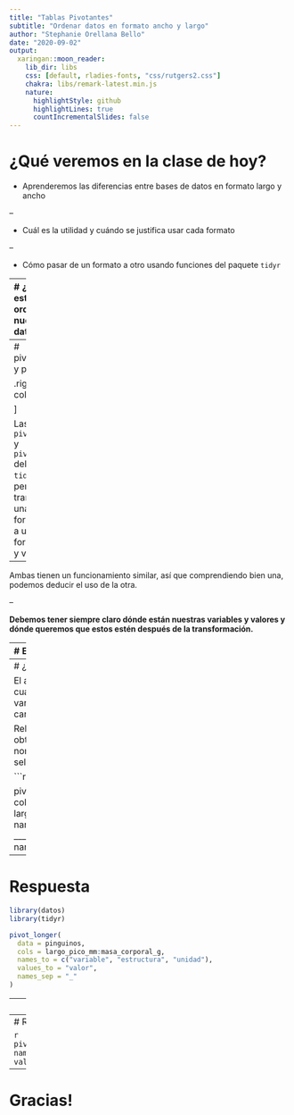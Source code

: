 ```yaml
---
title: "Tablas Pivotantes"
subtitle: "Ordenar datos en formato ancho y largo"
author: "Stephanie Orellana Bello"
date: "2020-09-02"
output:
  xaringan::moon_reader:
    lib_dir: libs
    css: [default, rladies-fonts, "css/rutgers2.css"]
    chakra: libs/remark-latest.min.js
    nature:
      highlightStyle: github
      highlightLines: true
      countIncrementalSlides: false
---
```


# ¿Qué veremos en la clase de hoy?

 - Aprenderemos las diferencias entre bases de datos en formato largo y ancho
 
--

 - Cuál es la utilidad y cuándo se justifica usar cada formato

--

 - Cómo pasar de un formato a otro usando funciones del paquete `tidyr`
 
---
# ¿Cómo están ordenados nuestros datos? 


.pull-left[

### Formato ancho

Variables como nombres de columnas

Valores en casillas

```r
knitr::include_graphics("img/wide.png")
```

]

.pull-right[

### Formato largo

Nombres de variables dentro de una columna

Un valor por fila

```r
knitr::include_graphics("img/long.png")
```

]
---
# pivot_longer() y pivot_wider()

.right-column2[
```r
knitr::include_graphics("img/tidyr-longer-wider.gif")
```

]

Las funciones `pivot_longer()` y `pivot_wider()` del paquete `tidyr` nos permiten transformar una planilla en formato ancho a una con formato largo y viceversa.

--

Ambas tienen un funcionamiento similar, así que comprendiendo bien una, podemos deducir el uso de la otra.

--

**Debemos tener siempre claro dónde están nuestras variables y valores y dónde queremos que estos estén después de la transformación.**


---
# Ejemplo práctico

```r
pivot_longer(
  data,
  cols,
  names_to = 
  names_sep = 
  names_pattern = 
  values_to = 
)
```

---
# ¿Vamos a practicar!

El argumento `sep = "...."` sirve cuando tenemos nombres con variables separadas por un caracter.

Rellena el siguiente código para obtener tres variables a partir del nombre de las columnas seleccionadas.


```r
library(datos)
library(tidyr)

pivot_longer(
  data = pinguinos,
  cols = largo_pico_mm:masa_corporal_g,
  names_to = _________, #<<
  ________ =  "valor", #<<
  names_sep = _______  #<<
)
```

---
# Respuesta


```r
library(datos)
library(tidyr)

pivot_longer(
  data = pinguinos,
  cols = largo_pico_mm:masa_corporal_g,
  names_to = c("variable", "estructura", "unidad"),
  values_to = "valor",
  names_sep = "_"
)
```

---
# pivot_wider()

Para usar pivot_wider debemos pensar en la lógica inversa y utilizar **from** en vez de **to**

La siguiente es una tabla que resume los promedios anuales para cada variable:

```r
library(tidyverse)
library(datos)

media_anual <- pinguinos %>% 
pivot_longer(
  cols = largo_pico_mm:masa_corporal_g,
  names_to = "variable",
  values_to = "valor"
) %>% 
  group_by(anio, variable) %>% 
  summarize(media = mean(valor, na.rm = T))
```

```r
media_anual
```

```r
print(media_anual, n = 5)
```

**¿Puedes inferir el resultado de la función?**

```r
pivot_wider(media_anual, names_from = "anio", values_from = "media")
```

---
# Respuesta

```r
pivot_wider(media_anual, names_from = "anio", values_from = "media")
```


---
# Gracias!